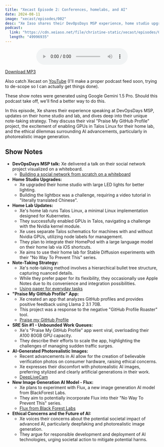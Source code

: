 ```yaml
---
title: "Xecast Episode 2: Conferences, homelabs, and AI"
date: 2024-08-11
image: "xecast/episodes/002"
desc: "Xe Iaso shares their DevOpsDays MSP experience, home studio upgrades, and AI musings."
podcast:
  link: "https://cdn.xeiaso.net/file/christine-static/xecast/episodes/002.mp3"
  length: "49996935"
---
```


<Picture path="xecast/episodes/002" />

<center>
  <audio controls>
    <source
      src="https://cdn.xeiaso.net/file/christine-static/xecast/episodes/002.mp3"
      type="audio/mpeg"
    />
    Your browser does not support the audio element.
  </audio>
</center>

[Download MP3](https://cdn.xeiaso.net/file/christine-static/xecast/episodes/002.mp3)

Also catch Xecast on [YouTube](https://www.youtube.com/playlist?list=PLJDDsMrk2tSHFmE_KAQ8YzL6TzrNdCFrC) (I'll make a proper podcast feed soon, trying to de-scope so I can actually get things done).

<Conv name="Mimi" mood="happy">
  These show notes were generated using Google Gemini 1.5 Pro. Should this
  podcast take off, we'll find a better way to do this.
</Conv>

In this episode, Xe shares their experience speaking at DevOpsDays MSP, updates on their home studio and lab, and dives deep into their unique note-taking strategy. They discuss their viral "Praise My GitHub Profile" project, the excitement of enabling GPUs in Talos Linux for their home lab, and the ethical dilemmas surrounding AI advancements, particularly in photorealistic image generation.

## Show Notes

- **DevOpsDays MSP talk:** Xe delivered a talk on their social network project visualized on a whiteboard.
  - [Building a social network from scratch on a whiteboard](https://xeiaso.net/talks/2024/shashin/)
- **Home Studio Upgrades:**
  - Xe upgraded their home studio with large LED lights for better lighting.
  - Building the lightbox was a challenge, requiring a video tutorial in "literally translated Chinese".
- **Home Lab Updates:**
  - Xe's home lab runs Talos Linux, a minimal Linux implementation designed for Kubernetes.
  - They successfully enabled GPUs in Talos, navigating a challenge with the Nvidia kernel module.
  - Xe uses separate Talos schematics for machines with and without Nvidia GPUs, utilizing node labels for management.
  - They plan to integrate their HomePod with a large language model on their home lab via iOS shortcuts.
  - Xe aims to use their home lab for Stable Diffusion experiments with their "No Way To Prevent This" series.
- **Note-Taking Strategy:**
  - Xe's note-taking method involves a hierarchical bullet tree structure, capturing nuanced details.
  - While they prefer paper for its flexibility, they occasionally use Apple Notes due to its convenience and integration possibilities.
  - [Using paper for everyday tasks](https://xeiaso.net/blog/gtd-on-paper-2021-06-13/)
- **"Praise My GitHub Profile" App:**
  - Xe created an app that analyzes GitHub profiles and provides positive feedback using Llama 2 3.1 70B.
  - This project was a response to the negative "GitHub Profile Roaster" tool.
  - [Praise my GitHub Profile](https://praise-me.fly.dev)
- **SRE Sin #1 - Unbounded Work Queues:**
  - Xe's "Praise My GitHub Profile" app went viral, overloading their A100 80GB GPU capacity.
  - They describe their efforts to scale the app, highlighting the challenges of managing sudden traffic surges.
- **AI-Generated Photorealistic Images:**
  - Recent advancements in AI allow for the creation of believable verification photos on consumer hardware, raising ethical concerns.
  - Xe expresses their discomfort with photorealistic AI images, preferring stylized and clearly artificial generations in their work.
  - [DeepLiveCam](https://github.com/hacksider/Deep-Live-Cam)
- **New Image Generation AI Model - Flux:**
  - Xe plans to experiment with Flux, a new image generation AI model from BlackForest Labs.
  - They aim to potentially incorporate Flux into their "No Way To Prevent This" series.
  - [Flux from Black Forest Labs](https://github.com/black-forest-labs/flux)
- **Ethical Concerns and the Future of AI:**
  - Xe voices their concerns about the potential societal impact of advanced AI, particularly deepfaking and photorealistic image generation.
  - They argue for responsible development and deployment of AI technologies, urging societal action to mitigate potential harms.
